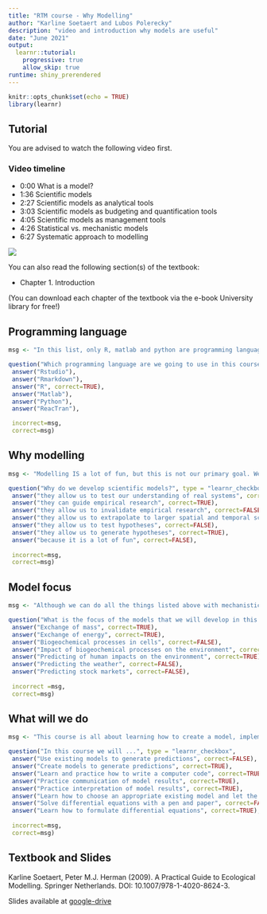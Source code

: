 ```yaml
---
title: "RTM course - Why Modelling"
author: "Karline Soetaert and Lubos Polerecky"
description: "video and introduction why models are useful"
date: "June 2021"
output: 
  learnr::tutorial:
    progressive: true
    allow_skip: true
runtime: shiny_prerendered
---
```


```r
knitr::opts_chunk$set(echo = TRUE)
library(learnr)
```

## Tutorial

You are advised to watch the following video first.

### Video timeline 
* 0:00 What is a model?
* 1:36 Scientific models
* 2:27 Scientific models as analytical tools
* 3:03 Scientific models as budgeting and quantification tools
* 4:05 Scientific models as management tools
* 4:26 Statistical vs. mechanistic models
* 6:27 Systematic approach to modelling

![](https://www.youtube.com/watch?v=uJTbH2XoQN0&list=PLx8PHcDdmF-uD1Pr07TU9SzlhlGpfrxqn&index=2)

You can also read the following section(s) of the textbook:

* Chapter 1. Introduction

(You can download each chapter of the textbook via the e-book University library for free!)

## Programming language

```r
msg <- "In this list, only R, matlab and python are programming languages, and R is the one that we will use in this course. Rmarkdown is a platform to merge an R-code with text;  Rstudio provides an integrated development environment (IDE), or an interface, that facilitates using R; ReacTran is one of the many R-packages that we will use."

question("Which programming language are we going to use in this course to solve our models?", type = "learnr_radio",
 answer("Rstudio"),
 answer("Rmarkdown"),
 answer("R", correct=TRUE),
 answer("Matlab"),
 answer("Python"),
 answer("ReacTran"),

 incorrect=msg,
 correct=msg)
```

## Why modelling

```r
msg <- "Modelling IS a lot of fun, but this is not our primary goal. We use models in addition to data gathering because they give a different perspective of reality. They increase our understanding, allow us to extrapolate, may guide our research, and may be used to generate hypotheses."

question("Why do we develop scientific models?", type = "learnr_checkbox",
 answer("they allow us to test our understanding of real systems", correct=TRUE),
 answer("they can guide empirical research", correct=TRUE),
 answer("they allow us to invalidate empirical research", correct=FALSE),
 answer("they allow us to extrapolate to larger spatial and temporal scales", correct=TRUE),
 answer("they allow us to test hypotheses", correct=FALSE),
 answer("they allow us to generate hypotheses", correct=TRUE),
 answer("because it is a lot of fun", correct=FALSE),
 
 incorrect=msg,
 correct=msg)
```

## Model focus

```r
msg <- "Although we can do all the things listed above with mechanistic models, in this course we restrict ourselves to exchanges of mass and energy and on biogeochemistry and ecology relating to the environment."

question("What is the focus of the models that we will develop in this course?", type = "learnr_checkbox",
 answer("Exchange of mass", correct=TRUE),
 answer("Exchange of energy", correct=TRUE),
 answer("Biogeochemical processes in cells", correct=FALSE),
 answer("Impact of biogeochemical processes on the environment", correct=TRUE),
 answer("Predicting of human impacts on the environment", correct=TRUE),
 answer("Predicting the weather", correct=FALSE),
 answer("Predicting stock markets", correct=FALSE),
 
 incorrect =msg,
 correct=msg)
```

## What will we do

```r
msg <- "This course is all about learning how to create a model, implement it, interprete it and communicate the results."

question("In this course we will ...", type = "learnr_checkbox",
 answer("Use existing models to generate predictions", correct=FALSE),
 answer("Create models to generate predictions", correct=TRUE),
 answer("Learn and practice how to write a computer code", correct=TRUE),
 answer("Practice communication of model results", correct=TRUE),
 answer("Practice interpretation of model results", correct=TRUE),
 answer("Learn how to choose an appropriate existing model and let the computer do the work", correct=FALSE),
 answer("Solve differential equations with a pen and paper", correct=FALSE),
 answer("Learn how to formulate differential equations", correct=TRUE),
 
 incorrect=msg,
 correct=msg)
```

## Textbook and Slides

Karline Soetaert, Peter M.J. Herman (2009). A Practical Guide to Ecological Modelling. Springer Netherlands. DOI: 10.1007/978-1-4020-8624-3.

Slides available at <a href="https://drive.google.com/drive/folders/1Bys0-xzXLCpFpWhD-HrH6jDKOyl8iJMd" target="_blank">google-drive</a>